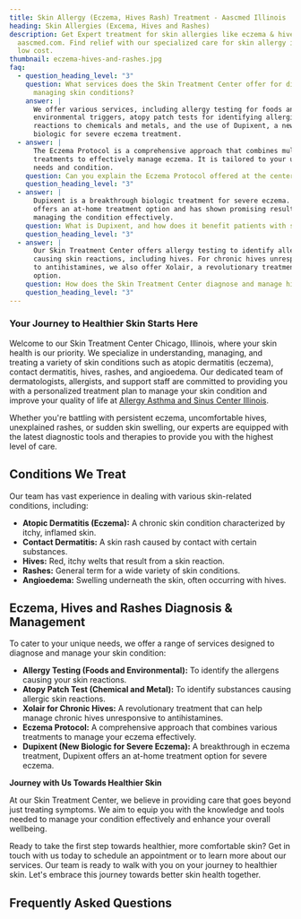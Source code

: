 ```yaml
---
title: Skin Allergy (Eczema, Hives Rash) Treatment - Aascmed Illinois
heading: Skin Allergies (Excema, Hives and Rashes)
description: Get Expert treatment for skin allergies like eczema & hives rash at
  aascmed.com. Find relief with our specialized care for skin allergy issues at
  low cost.
thumbnail: eczema-hives-and-rashes.jpg
faq:
  - question_heading_level: "3"
    question: What services does the Skin Treatment Center offer for diagnosing and
      managing skin conditions?
    answer: |
      We offer various services, including allergy testing for foods and
      environmental triggers, atopy patch tests for identifying allergic
      reactions to chemicals and metals, and the use of Dupixent, a new
      biologic for severe eczema treatment.
  - answer: |
      The Eczema Protocol is a comprehensive approach that combines multiple
      treatments to effectively manage eczema. It is tailored to your unique
      needs and condition.
    question: Can you explain the Eczema Protocol offered at the center?
    question_heading_level: "3"
  - answer: |
      Dupixent is a breakthrough biologic treatment for severe eczema. It
      offers an at-home treatment option and has shown promising results in
      managing the condition effectively.
    question: What is Dupixent, and how does it benefit patients with severe eczema?
    question_heading_level: "3"
  - answer: |
      Our Skin Treatment Center offers allergy testing to identify allergens
      causing skin reactions, including hives. For chronic hives unresponsive
      to antihistamines, we also offer Xolair, a revolutionary treatment
      option.
    question: How does the Skin Treatment Center diagnose and manage hives?
    question_heading_level: "3"
---
```

### Your Journey to Healthier Skin Starts Here

Welcome to our Skin Treatment Center Chicago, Illinois, where your skin health is our priority. We specialize in understanding, managing, and treating a variety of skin conditions such as atopic dermatitis (eczema), contact dermatitis, hives, rashes, and angioedema. Our dedicated team of dermatologists, allergists, and support staff are committed to providing you with a personalized treatment plan to manage your skin condition and improve your quality of life at [Allergy Asthma and Sinus Center Illinois](/).

Whether you're battling with persistent eczema, uncomfortable hives, unexplained rashes, or sudden skin swelling, our experts are equipped with the latest diagnostic tools and therapies to provide you with the highest level of care.

<ButtonList />

## Conditions We Treat

Our team has vast experience in dealing with various skin-related conditions, including:

- **Atopic Dermatitis (Eczema):** A chronic skin condition characterized by itchy, inflamed skin.
- **Contact Dermatitis:** A skin rash caused by contact with certain substances.
- **Hives:** Red, itchy welts that result from a skin reaction.
- **Rashes:** General term for a wide variety of skin conditions.
- **Angioedema:** Swelling underneath the skin, often occurring with hives.

## Eczema, Hives and Rashes Diagnosis & Management

To cater to your unique needs, we offer a range of services designed to diagnose and manage your skin condition:

- **Allergy Testing (Foods and Environmental):** To identify the allergens causing your skin reactions.
- **Atopy Patch Test (Chemical and Metal):** To identify substances causing allergic skin reactions.
- **Xolair for Chronic Hives:** A revolutionary treatment that can help manage chronic hives unresponsive to antihistamines.
- **Eczema Protocol:** A comprehensive approach that combines various treatments to manage your eczema effectively.
- **Dupixent (New Biologic for Severe Eczema):** A breakthrough in eczema treatment, Dupixent offers an at-home treatment option for severe eczema.

**Journey with Us Towards Healthier Skin**

At our Skin Treatment Center, we believe in providing care that goes beyond just treating symptoms. We aim to equip you with the knowledge and tools needed to manage your condition effectively and enhance your overall wellbeing.

Ready to take the first step towards healthier, more comfortable skin? Get in touch with us today to schedule an appointment or to learn more about our services. Our team is ready to walk with you on your journey to healthier skin. Let's embrace this journey towards better skin health together.

<ContactBanner />

## Frequently Asked Questions




